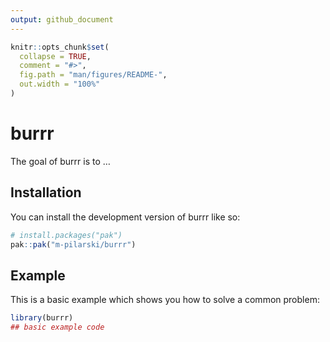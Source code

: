 ```yaml
---
output: github_document
---
```


<!-- README.md is generated from README.Rmd. Please edit that file -->

```r
knitr::opts_chunk$set(
  collapse = TRUE,
  comment = "#>",
  fig.path = "man/figures/README-",
  out.width = "100%"
)
```

# burrr

<!-- badges: start -->
<!-- badges: end -->

The goal of burrr is to ...

## Installation

You can install the development version of burrr like so:

``` r
# install.packages("pak")
pak::pak("m-pilarski/burrr")
```

## Example

This is a basic example which shows you how to solve a common problem:

```r
library(burrr)
## basic example code
```

